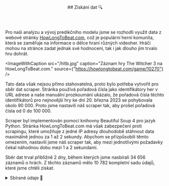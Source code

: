 
<article id="ziskaniDat">
  <header style={{marginBottom: "1rem"}}>
    ##  Získání dat 🔍
  </header>

Pro naši analýzu a vývoj predikčního modelu jsme se rozhodli využít data z webové
stránky [HowLongToBeat.com](https://howlongtobeat.com/), což je populární herní komunita,
která se zaměřuje na informace o délce hraní různých videoher. Hráči mohou na stránce
zadat jednak své hodnocení, tak i jak dlouho jim trvalo hru dohrát.

<ImageWithCaption
  src="/hltb.jpg"
  caption="Záznam hry The Witcher 3 na HowLongToBeat.com."
  source={"https://howlongtobeat.com/game/10270"}
/>

Tato data však nejsou přímo stahovatelná, proto bylo potřeba vytvořit pro sběr dat scraper. Stránka používá pořadová čísla jako identifikátory her v URL adrese a naše manuální prozkoumání ukázalo, že pořadová čísla těchto identifikátorů pro nejnovější hry ke dni 20.&nbsp;března&nbsp;2023 se pohybovala okolo 90&nbsp;000. Proto jsme nastavili náš scraper tak, aby prošel pořadová čísla od 0 do 100&nbsp;000.

Scraper byl implementován pomocí knihovny Beautiful Soup 4 pro jazyk Python. Stránka HowLongToBeat.com má však zabezpečení proti scrapingu, které umožňuje z jedné IP adresy dlouhodobě stáhnout data maximálně jednou za 1 až 2 sekundy. Abychom se přizpůsobili těmto omezením, nastavili jsme náš scraper tak, aby mezi jednotlivými požadavky čekal náhodnou dobu mezi 1 a 2 sekundami.

Sběr dat trval přibližně 2 dny, během kterých jsme nasbírali 34&nbsp;656 záznamů o hrách. Z těchto záznamů mělo 10&nbsp;782 kompletní sadu údajů, které jsme chtěli získat.

<details>
  <summary>Sbírané údaje 📝</summary>
  <table>
  <thead>
    <tr>
      <th>klíč</th>
      <th>popis údaje</th>
    </tr>
  </thead>
  <tbody>
    <tr>
      <td>scrape_id</td>
      <td>identifikátor hry v URL</td>
    </tr>
    <tr>
      <td>name</td>
      <td>název hry</td>
    </tr>
    <tr>
      <td>rating</td>
      <td>hodnocení</td>
    </tr>
    <tr>
      <td>beat_count</td>
      <td>počet hráčů, kteří hru hodnotili</td>
    </tr>
    <tr>
      <td>platforms</td>
      <td>platformy</td>
    </tr>
    <tr>
      <td>genres</td>
      <td>žánry</td>
    </tr>
    <tr>
      <td>developer</td>
      <td>vývojář</td>
    </tr>
    <tr>
      <td>publisher</td>
      <td>vydavatel</td>
    </tr>
    <tr>
      <td>na</td>
      <td>datum vydání v Severní Americe</td>
    </tr>
    <tr>
      <td>eu</td>
      <td>datum vydání v Evropě</td>
    </tr>
    <tr>
      <td>jp</td>
      <td>datum vydání v Japonsku</td>
    </tr>
    <tr>
      <td>main_story_average</td>
      <td>průměrný čas strávený hraním hlavní příběhové linie</td>
    </tr>
    <tr>
      <td>main_story_median</td>
      <td>medián času stráveného hraním hlavní příběhové linie</td>
    </tr>
    <tr>
      <td>main_story_rushed</td>
      <td>nejkratší čas strávený hraním hlavní příběhové linie</td>
    </tr>
    <tr>
      <td>main_story_leisure</td>
      <td>nejdelší čas strávený hraním hlavní příběhové linie</td>
    </tr>
    <tr>
      <td>main_+_extras_average</td>
      <td>
        průměrný čas strávený hraním hlavní příběhové linie plus extra obsah
      </td>
    </tr>
    <tr>
      <td>main_+_extras_median</td>
      <td>
        medián času stráveného hraním hlavní příběhové linie plus extra obsah
      </td>
    </tr>
    <tr>
      <td>main_+_extras_rushed</td>
      <td>
        nejkratší čas strávený hraním hlavní příběhové linie plus extra obsah
      </td>
    </tr>
    <tr>
      <td>main_+_extras_leisure</td>
      <td>
        nejdelší čas strávený hraním hlavní příběhové linie plus extra obsah
      </td>
    </tr>

    <tr>
      <td>completionist_average</td>
      <td>
        průměrný čas strávený hraním hry pro hráče, kteří chtěli dosáhnout 100%
        dokončení
      </td>
    </tr>
    <tr>
      <td>completionist_median</td>
      <td>
        medián času stráveného hraním hry pro hráče, kteří chtěli dosáhnout 100%
        dokončení
      </td>
    </tr>
    <tr>
      <td>completionist_rushed</td>
      <td>
        nejkratší čas strávený hraním hry pro hráče, kteří chtěli dosáhnout 100%
        dokončení
      </td>
    </tr>
    <tr>
      <td>completionist_leisure</td>
      <td>
        nejdelší čas strávený hraním hry pro hráče, kteří chtěli dosáhnout 100%
        dokončení
      </td>
    </tr>

  </tbody>
</table>
</details>

</article>
